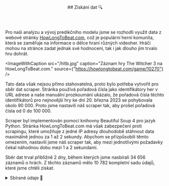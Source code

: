 
<article id="ziskaniDat">
  <header style={{marginBottom: "1rem"}}>
    ##  Získání dat 🔍
  </header>

Pro naši analýzu a vývoj predikčního modelu jsme se rozhodli využít data z webové
stránky [HowLongToBeat.com](https://howlongtobeat.com/), což je populární herní komunita,
která se zaměřuje na informace o délce hraní různých videoher. Hráči mohou na stránce
zadat jednak své hodnocení, tak i jak dlouho jim trvalo hru dohrát.

<ImageWithCaption
  src="/hltb.jpg"
  caption="Záznam hry The Witcher 3 na HowLongToBeat.com."
  source={"https://howlongtobeat.com/game/10270"}
/>

Tato data však nejsou přímo stahovatelná, proto bylo potřeba vytvořit pro sběr dat scraper. Stránka používá pořadová čísla jako identifikátory her v URL adrese a naše manuální prozkoumání ukázalo, že pořadová čísla těchto identifikátorů pro nejnovější hry ke dni 20.&nbsp;března&nbsp;2023 se pohybovala okolo 90&nbsp;000. Proto jsme nastavili náš scraper tak, aby prošel pořadová čísla od 0 do 100&nbsp;000.

Scraper byl implementován pomocí knihovny Beautiful Soup 4 pro jazyk Python. Stránka HowLongToBeat.com má však zabezpečení proti scrapingu, které umožňuje z jedné IP adresy dlouhodobě stáhnout data maximálně jednou za 1 až 2 sekundy. Abychom se přizpůsobili těmto omezením, nastavili jsme náš scraper tak, aby mezi jednotlivými požadavky čekal náhodnou dobu mezi 1 a 2 sekundami.

Sběr dat trval přibližně 2 dny, během kterých jsme nasbírali 34&nbsp;656 záznamů o hrách. Z těchto záznamů mělo 10&nbsp;782 kompletní sadu údajů, které jsme chtěli získat.

<details>
  <summary>Sbírané údaje 📝</summary>
  <table>
  <thead>
    <tr>
      <th>klíč</th>
      <th>popis údaje</th>
    </tr>
  </thead>
  <tbody>
    <tr>
      <td>scrape_id</td>
      <td>identifikátor hry v URL</td>
    </tr>
    <tr>
      <td>name</td>
      <td>název hry</td>
    </tr>
    <tr>
      <td>rating</td>
      <td>hodnocení</td>
    </tr>
    <tr>
      <td>beat_count</td>
      <td>počet hráčů, kteří hru hodnotili</td>
    </tr>
    <tr>
      <td>platforms</td>
      <td>platformy</td>
    </tr>
    <tr>
      <td>genres</td>
      <td>žánry</td>
    </tr>
    <tr>
      <td>developer</td>
      <td>vývojář</td>
    </tr>
    <tr>
      <td>publisher</td>
      <td>vydavatel</td>
    </tr>
    <tr>
      <td>na</td>
      <td>datum vydání v Severní Americe</td>
    </tr>
    <tr>
      <td>eu</td>
      <td>datum vydání v Evropě</td>
    </tr>
    <tr>
      <td>jp</td>
      <td>datum vydání v Japonsku</td>
    </tr>
    <tr>
      <td>main_story_average</td>
      <td>průměrný čas strávený hraním hlavní příběhové linie</td>
    </tr>
    <tr>
      <td>main_story_median</td>
      <td>medián času stráveného hraním hlavní příběhové linie</td>
    </tr>
    <tr>
      <td>main_story_rushed</td>
      <td>nejkratší čas strávený hraním hlavní příběhové linie</td>
    </tr>
    <tr>
      <td>main_story_leisure</td>
      <td>nejdelší čas strávený hraním hlavní příběhové linie</td>
    </tr>
    <tr>
      <td>main_+_extras_average</td>
      <td>
        průměrný čas strávený hraním hlavní příběhové linie plus extra obsah
      </td>
    </tr>
    <tr>
      <td>main_+_extras_median</td>
      <td>
        medián času stráveného hraním hlavní příběhové linie plus extra obsah
      </td>
    </tr>
    <tr>
      <td>main_+_extras_rushed</td>
      <td>
        nejkratší čas strávený hraním hlavní příběhové linie plus extra obsah
      </td>
    </tr>
    <tr>
      <td>main_+_extras_leisure</td>
      <td>
        nejdelší čas strávený hraním hlavní příběhové linie plus extra obsah
      </td>
    </tr>

    <tr>
      <td>completionist_average</td>
      <td>
        průměrný čas strávený hraním hry pro hráče, kteří chtěli dosáhnout 100%
        dokončení
      </td>
    </tr>
    <tr>
      <td>completionist_median</td>
      <td>
        medián času stráveného hraním hry pro hráče, kteří chtěli dosáhnout 100%
        dokončení
      </td>
    </tr>
    <tr>
      <td>completionist_rushed</td>
      <td>
        nejkratší čas strávený hraním hry pro hráče, kteří chtěli dosáhnout 100%
        dokončení
      </td>
    </tr>
    <tr>
      <td>completionist_leisure</td>
      <td>
        nejdelší čas strávený hraním hry pro hráče, kteří chtěli dosáhnout 100%
        dokončení
      </td>
    </tr>

  </tbody>
</table>
</details>

</article>
